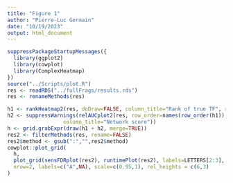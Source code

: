 ```yaml
---
title: "Figure 1"
author: "Pierre-Luc Germain"
date: "10/19/2023"
output: html_document
---
```


```r
suppressPackageStartupMessages({
  library(ggplot2)
  library(cowplot)
  library(ComplexHeatmap)
})
source("../Scripts/plot.R")
res <- readRDS("../fullFrags/results.rds")
res <- renameMethods(res)
```

```r
h1 <- rankHeatmap2(res, doDraw=FALSE, column_title="Rank of true TF", row_names_gp=gpar(fontsize=10))
h2 <- suppressWarnings(relAUCplot2(res, row_order=names(row_order(h1)), doDraw=FALSE,
                  column_title="Network score"))
h <- grid.grabExpr(draw(h1 + h2, merge=TRUE))
res2 <- filterMethods(res, rename=FALSE)
res2$method <- gsub(":","",res2$method)
cowplot::plot_grid(
  h,
  plot_grid(sensFDRplot(res2), runtimePlot(res2), labels=LETTERS[2:3], nrow=1, scale=0.95),
  nrow=2, labels=c("A",NA), scale=c(0.95,1), rel_heights = c(6,3)
)
```

